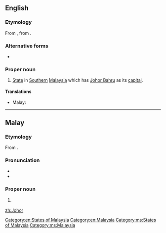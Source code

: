 ==English==
{{wikipedia}}

===Etymology===
From {{etyl|ms|en}} {{term|Johor|lang=ms}}, from {{etyl|ar|en}} {{term|جَوْهَر|tr=jawhar|lang=ar}}.

===Alternative forms===
* {{l|en|Johore}}

===Proper noun===
{{en-proper noun}}

# [[State]] in [[South]]ern [[Malaysia]] which has [[Johor Bahru]] as its [[capital]].

====Translations====
{{trans-top|state in Malaysia}}
* Malay: {{t|ms|Johor}}
{{trans-mid}}
{{trans-bottom}}

[[Category:en:States of Malaysia]]
[[Category:en:Malaysia]]

----

==Malay==
{{wikipedia|lang=ms}}

===Etymology===
From {{etyl|ar|ms}} {{term|جَوْهَر|tr=jawhar|lang=ar}}.

===Pronunciation===
* {{IPA|/d͡ʒoho(r)/|lang=ms}}
* {{rhymes|oho(r)|ho(r)|o(r)|lang=ms}}

===Proper noun===
{{head|ms|proper noun}}

# {{l|en|Johor}} {{qualifier|state in Malaysia}}

[[Category:ms:States of Malaysia]]
[[Category:ms:Malaysia]]

[[zh:Johor]]